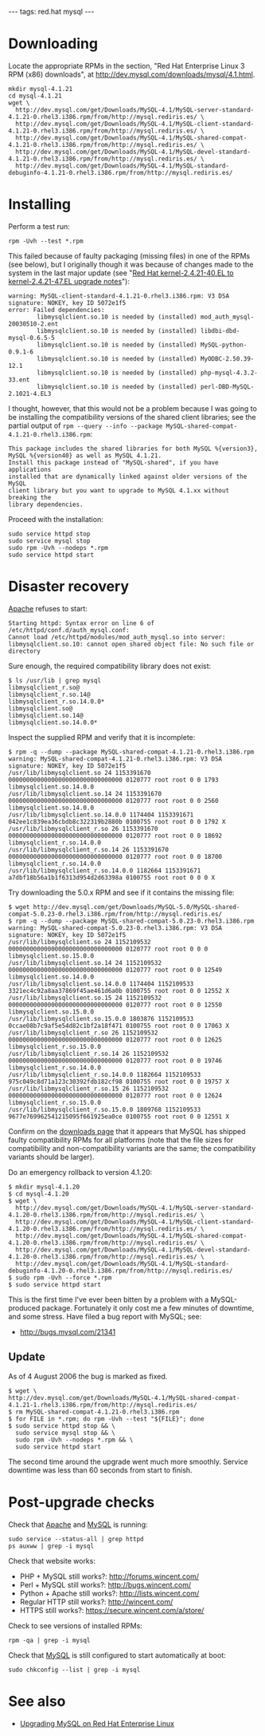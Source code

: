 ---
tags: red.hat mysql
---
= Downloading =

Locate the appropriate RPMs in the section, "Red Hat Enterprise Linux 3 RPM (x86) downloads", at http://dev.mysql.com/downloads/mysql/4.1.html.

<pre>mkdir mysql-4.1.21
cd mysql-4.1.21
wget \
  http://dev.mysql.com/get/Downloads/MySQL-4.1/MySQL-server-standard-4.1.21-0.rhel3.i386.rpm/from/http://mysql.rediris.es/ \
  http://dev.mysql.com/get/Downloads/MySQL-4.1/MySQL-client-standard-4.1.21-0.rhel3.i386.rpm/from/http://mysql.rediris.es/ \
  http://dev.mysql.com/get/Downloads/MySQL-4.1/MySQL-shared-compat-4.1.21-0.rhel3.i386.rpm/from/http://mysql.rediris.es/ \
  http://dev.mysql.com/get/Downloads/MySQL-4.1/MySQL-devel-standard-4.1.21-0.rhel3.i386.rpm/from/http://mysql.rediris.es/ \
  http://dev.mysql.com/get/Downloads/MySQL-4.1/MySQL-standard-debuginfo-4.1.21-0.rhel3.i386.rpm/from/http://mysql.rediris.es/</pre>

= Installing =

Perform a test run:

<pre>rpm -Uvh --test *.rpm</pre>

This failed because of faulty packaging (missing files) in one of the RPMs (see below), but I originally though it was because of changes made to the system in the last major update (see "[[Red Hat kernel-2.4.21-40.EL to kernel-2.4.21-47.EL upgrade notes]]"):

<pre>warning: MySQL-client-standard-4.1.21-0.rhel3.i386.rpm: V3 DSA signature: NOKEY, key ID 5072e1f5
error: Failed dependencies:
        libmysqlclient.so.10 is needed by (installed) mod_auth_mysql-20030510-2.ent
        libmysqlclient.so.10 is needed by (installed) libdbi-dbd-mysql-0.6.5-5
        libmysqlclient.so.10 is needed by (installed) MySQL-python-0.9.1-6
        libmysqlclient.so.10 is needed by (installed) MyODBC-2.50.39-12.1
        libmysqlclient.so.10 is needed by (installed) php-mysql-4.3.2-33.ent
        libmysqlclient.so.10 is needed by (installed) perl-DBD-MySQL-2.1021-4.EL3</pre>

I thought, however, that this would not be a problem because I was going to be installing the compatibility versions of the shared client libraries; see the partial output of <tt>rpm --query --info --package MySQL-shared-compat-4.1.21-0.rhel3.i386.rpm</tt>:

<pre>This package includes the shared libraries for both MySQL %{version3},
MySQL %{version40} as well as MySQL 4.1.21.
Install this package instead of "MySQL-shared", if you have applications
installed that are dynamically linked against older versions of the MySQL
client library but you want to upgrade to MySQL 4.1.xx without breaking the
library dependencies.</pre>

Proceed with the installation:

<pre>sudo service httpd stop
sudo service mysql stop
sudo rpm -Uvh --nodeps *.rpm
sudo service httpd start</pre>

= Disaster recovery =

[[Apache]] refuses to start:

<pre>Starting httpd: Syntax error on line 6 of /etc/httpd/conf.d/auth_mysql.conf:
Cannot load /etc/httpd/modules/mod_auth_mysql.so into server: libmysqlclient.so.10: cannot open shared object file: No such file or directory</pre>

Sure enough, the required compatibility library does not exist:

<pre>$ ls /usr/lib | grep mysql
libmysqlclient_r.so@
libmysqlclient_r.so.14@
libmysqlclient_r.so.14.0.0*
libmysqlclient.so@
libmysqlclient.so.14@
libmysqlclient.so.14.0.0*</pre>

Inspect the supplied RPM and verify that it is incomplete:

<pre>$ rpm -q --dump --package MySQL-shared-compat-4.1.21-0.rhel3.i386.rpm 
warning: MySQL-shared-compat-4.1.21-0.rhel3.i386.rpm: V3 DSA signature: NOKEY, key ID 5072e1f5
/usr/lib/libmysqlclient.so 24 1153391670 00000000000000000000000000000000 0120777 root root 0 0 1793 libmysqlclient.so.14.0.0
/usr/lib/libmysqlclient.so.14 24 1153391670 00000000000000000000000000000000 0120777 root root 0 0 2560 libmysqlclient.so.14.0.0
/usr/lib/libmysqlclient.so.14.0.0 1174404 1153391671 042ee1c839ea36cbdb8c322319b2880b 0100755 root root 0 0 1792 X
/usr/lib/libmysqlclient_r.so 26 1153391670 00000000000000000000000000000000 0120777 root root 0 0 18692 libmysqlclient_r.so.14.0.0
/usr/lib/libmysqlclient_r.so.14 26 1153391670 00000000000000000000000000000000 0120777 root root 0 0 18700 libmysqlclient_r.so.14.0.0
/usr/lib/libmysqlclient_r.so.14.0.0 1182664 1153391671 a7dbf18b56a1b1f6313d954d2d63398a 0100755 root root 0 0 0 X</pre>

Try downloading the 5.0.x RPM and see if it contains the missing file:

<pre>$ wget http://dev.mysql.com/get/Downloads/MySQL-5.0/MySQL-shared-compat-5.0.23-0.rhel3.i386.rpm/from/http://mysql.rediris.es/
$ rpm -q --dump --package MySQL-shared-compat-5.0.23-0.rhel3.i386.rpm 
warning: MySQL-shared-compat-5.0.23-0.rhel3.i386.rpm: V3 DSA signature: NOKEY, key ID 5072e1f5
/usr/lib/libmysqlclient.so 24 1152109532 00000000000000000000000000000000 0120777 root root 0 0 0 libmysqlclient.so.15.0.0
/usr/lib/libmysqlclient.so.14 24 1152109532 00000000000000000000000000000000 0120777 root root 0 0 12549 libmysqlclient.so.14.0.0
/usr/lib/libmysqlclient.so.14.0.0 1174404 1152109533 3321ec4c92a8aa37869f45ae461d6a0b 0100755 root root 0 0 12552 X
/usr/lib/libmysqlclient.so.15 24 1152109532 00000000000000000000000000000000 0120777 root root 0 0 12550 libmysqlclient.so.15.0.0
/usr/lib/libmysqlclient.so.15.0.0 1803876 1152109533 0ccae08b7c9af5e54d82c1bf2a18f471 0100755 root root 0 0 17063 X
/usr/lib/libmysqlclient_r.so 26 1152109532 00000000000000000000000000000000 0120777 root root 0 0 12625 libmysqlclient_r.so.15.0.0
/usr/lib/libmysqlclient_r.so.14 26 1152109532 00000000000000000000000000000000 0120777 root root 0 0 19746 libmysqlclient_r.so.14.0.0
/usr/lib/libmysqlclient_r.so.14.0.0 1182664 1152109533 975c049c8d71a123c30392fdb182cf98 0100755 root root 0 0 19757 X
/usr/lib/libmysqlclient_r.so.15 26 1152109532 00000000000000000000000000000000 0120777 root root 0 0 12624 libmysqlclient_r.so.15.0.0
/usr/lib/libmysqlclient_r.so.15.0.0 1809768 1152109533 9677e769962541215095f661925ea0ce 0100755 root root 0 0 12551 X</pre>

Confirm on the [http://dev.mysql.com/downloads/mysql/4.1.html downloads page] that it appears that MySQL has shipped faulty compatibility RPMs for all platforms (note that the file sizes for compatibility and non-compatibility variants are the same; the compatibility variants should be larger).

Do an emergency rollback to version 4.1.20:

<pre>$ mkdir mysql-4.1.20
$ cd mysql-4.1.20
$ wget \
  http://dev.mysql.com/get/Downloads/MySQL-4.1/MySQL-server-standard-4.1.20-0.rhel3.i386.rpm/from/http://mysql.rediris.es/ \
  http://dev.mysql.com/get/Downloads/MySQL-4.1/MySQL-client-standard-4.1.20-0.rhel3.i386.rpm/from/http://mysql.rediris.es/ \
  http://dev.mysql.com/get/Downloads/MySQL-4.1/MySQL-shared-compat-4.1.20-0.rhel3.i386.rpm/from/http://mysql.rediris.es/ \
  http://dev.mysql.com/get/Downloads/MySQL-4.1/MySQL-devel-standard-4.1.20-0.rhel3.i386.rpm/from/http://mysql.rediris.es/ \
  http://dev.mysql.com/get/Downloads/MySQL-4.1/MySQL-standard-debuginfo-4.1.20-0.rhel3.i386.rpm/from/http://mysql.rediris.es/
$ sudo rpm -Uvh --force *.rpm
$ sudo service httpd start</pre>

This is the first time I've ever been bitten by a problem with a MySQL-produced package. Fortunately it only cost me a few minutes of downtime, and some stress. Have filed a bug report with MySQL; see:

* http://bugs.mysql.com/21341

== Update ==

As of 4 August 2006 the bug is marked as fixed.

<pre>$ wget \
http://dev.mysql.com/get/Downloads/MySQL-4.1/MySQL-shared-compat-4.1.21-1.rhel3.i386.rpm/from/http://mysql.rediris.es/
$ rm MySQL-shared-compat-4.1.21-0.rhel3.i386.rpm
$ for FILE in *.rpm; do rpm -Uvh --test "${FILE}"; done
$ sudo service httpd stop && \
  sudo service mysql stop && \
  sudo rpm -Uvh --nodeps *.rpm && \
  sudo service httpd start</pre>

The second time around the upgrade went much more smoothly. Service downtime was less than 60 seconds from start to finish.

= Post-upgrade checks =

Check that [[Apache]] and [[MySQL]] is running:

<pre>sudo service --status-all | grep httpd
ps auxww | grep -i mysql</pre>

Check that website works:

* PHP + MySQL still works?: http://forums.wincent.com/
* Perl + MySQL still works?: http://bugs.wincent.com/
* Python + Apache still works?: http://lists.wincent.com/
* Regular HTTP still works?: http://wincent.com/
* HTTPS still works?: https://secure.wincent.com/a/store/

Check to see versions of installed RPMs:

<pre>rpm -qa | grep -i mysql</pre>

Check that [[MySQL]] is still configured to start automatically at boot:

<pre>sudo chkconfig --list | grep -i mysql</pre>

= See also =

* [[Upgrading MySQL on Red Hat Enterprise Linux]]
